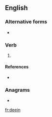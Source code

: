 ==English==

===Alternative forms===
* {{l|en|dein}}

===Verb===
{{head|en|present participle}}

# {{present participle of|dee|lang=en|nocat=1}}

====References====
* {{R:Northeast Dialect 2005}}

===Anagrams===
* {{l|en|diene}}

[[fr:deein]]